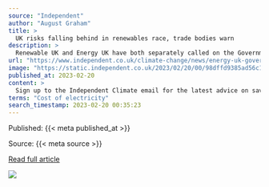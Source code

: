 ```yaml
---
source: "Independent"
author: "August Graham"
title: >
  UK risks falling behind in renewables race, trade bodies warn
description: >
  Renewable UK and Energy UK have both separately called on the Government to make the country a more attractive place for investors.
url: "https://www.independent.co.uk/climate-change/news/energy-uk-government-b2285491.html"
image: "https://static.independent.co.uk/2023/02/20/00/98dffd9385ad56c1e5b0b4bb4cba9064Y29udGVudHNlYXJjaGFwaSwxNjc2NzM5MDY5-2.70460031.jpg?quality=75&width=1200&auto=webp"
published_at: 2023-02-20
content: >
  Sign up to the Independent Climate email for the latest advice on saving the planet  Get our free Climate email  The UK risks falling behind in the race to become a global renewable energy leader wit… [+2417 chars]
terms: "Cost of electricity"
search_timestamp: 2023-02-20 00:35:23
---
```



Published: {{< meta published_at >}}


Source: {{< meta source >}}


[Read full article]({{< meta url >}}){target='_blank'}



![](`r rmarkdown::metadata$image[1]`)
